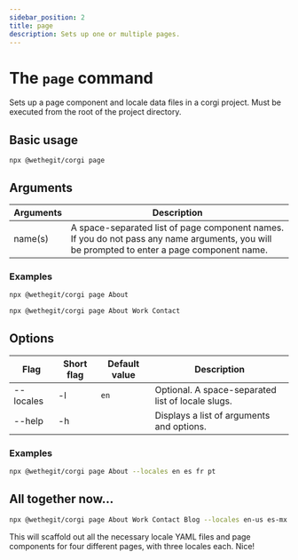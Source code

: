 ```yaml
---
sidebar_position: 2
title: page
description: Sets up one or multiple pages.
---
```


# The `page` command

Sets up a page component and locale data files in a corgi project. Must be executed from the root of the project directory.

## Basic usage

```
npx @wethegit/corgi page
```

## Arguments

| Arguments | Description                                                                                                                                 |
| --------- | ------------------------------------------------------------------------------------------------------------------------------------------- |
| name(s)   | A space-separated list of page component names. If you do not pass any name arguments, you will be prompted to enter a page component name. |

### Examples

```bash
npx @wethegit/corgi page About
```

```bash
npx @wethegit/corgi page About Work Contact
```

## Options

| Flag      | Short flag | Default value | Description                                       |
| --------- | ---------- | ------------- | ------------------------------------------------- |
| --locales | -l         | `en`          | Optional. A space-separated list of locale slugs. |
| --help    | -h         |               | Displays a list of arguments and options.         |

### Examples

```bash
npx @wethegit/corgi page About --locales en es fr pt
```

## All together now…

```bash
npx @wethegit/corgi page About Work Contact Blog --locales en-us es-mx fr-ca
```

This will scaffold out all the necessary locale YAML files and page components for four different pages, with three locales each. Nice!
